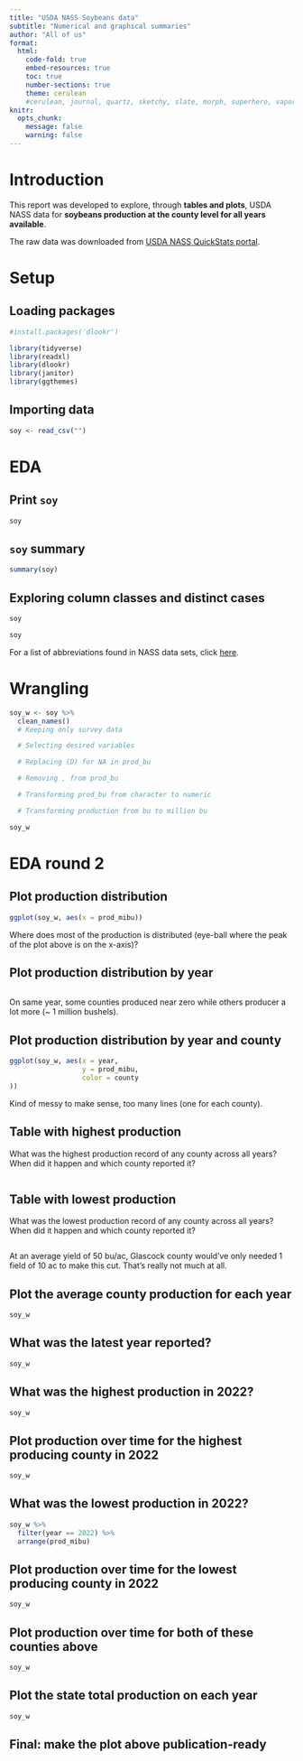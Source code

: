 ```yaml
---
title: "USDA NASS Soybeans data"
subtitle: "Numerical and graphical summaries"
author: "All of us"
format:
  html:
    code-fold: true
    embed-resources: true
    toc: true
    number-sections: true
    theme: cerulean
    #cerulean, journal, quartz, sketchy, slate, morph, superhero, vapor
knitr: 
  opts_chunk: 
    message: false
    warning: false
---
```


# Introduction  
This report was developed to explore, through **tables and plots**, USDA NASS data for **soybeans production at the county level for all years available**.  

The raw data was downloaded from [USDA NASS QuickStats portal](https://quickstats.nass.usda.gov).  

# Setup  
## Loading packages  
```r
#install.packages('dlookr')

library(tidyverse)
library(readxl)
library(dlookr)
library(janitor)
library(ggthemes)

```

## Importing data  
```r
soy <- read_csv("")
```

# EDA  
## Print `soy`  
```r
soy
```

## `soy` summary  
```r
summary(soy)
```

## Exploring column classes and distinct cases  
```r
soy
```

```r
soy 
```

For a list of abbreviations found in NASS data sets, click [here](https://quickstats.nass.usda.gov/src/glossary.pdf).  


# Wrangling  
```r
soy_w <- soy %>%
  clean_names() 
  # Keeping only survey data 

  # Selecting desired variables

  # Replacing (D) for NA in prod_bu

  # Removing , from prod_bu

  # Transforming prod_bu from character to numeric

  # Transforming production from bu to million bu

soy_w
```

# EDA round 2  
## Plot production distribution  

```r
ggplot(soy_w, aes(x = prod_mibu))

```
Where does most of the production is distributed (eye-ball where the peak of the plot above is on the x-axis)?  

## Plot production distribution by year  

```r

```
On same year, some counties produced near zero while others producer a lot more (~ 1 million bushels).   

## Plot production distribution by year and county  
```r
ggplot(soy_w, aes(x = year,
                  y = prod_mibu,
                  color = county
))

```
Kind of messy to make sense, too many lines (one for each county).    

## Table with highest production  

What was the highest production record of any county across all years? When did it happen and which county reported it?  

```r


```

## Table with lowest production   
What was the lowest production record of any county across all years? When did it happen and which county reported it?  


```r


```
At an average yield of 50 bu/ac, Glascock county would've only needed 1 field of 10 ac to make this cut. That's really not much at all.  

## Plot the average county production for each year  
```r
soy_w 

```

## What was the latest year reported?  
```r
soy_w 

```

## What was the highest production in 2022?  
```r
soy_w 

```

## Plot production over time for the highest producing county in 2022  

```r
soy_w 

```

## What was the lowest production in 2022?  
```r
soy_w %>%
  filter(year == 2022) %>%
  arrange(prod_mibu)
```

## Plot production over time for the lowest producing county in 2022  

```r
soy_w 

```

## Plot production over time for both of these counties above  
```r
soy_w 


```
## Plot the state total production on each year 
```r
soy_w 

```
## Final: make the plot above publication-ready  

```r



```


